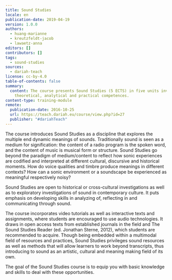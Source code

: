 ```yaml
---
title: Sound Studies
locale: en
publication-date: 2019-04-19
version: 1.0.0
authors:
  - huang-marianne
  - kreutzfeldt-jacob
  - lawaetz-anna
editors: []
contributors: []
tags:
  - sound-studies
sources:
  - dariah-teach
license: cc-by-4.0
table-of-contents: false
summary:
  content: The course presents Sound Studies (5 ECTS) in five units involving
    theoretical, analytical and practical competences.
content-type: training-module
remote:
  publication-date: 2016-10-25
  url: https://teach.dariah.eu/course/view.php?id=27
  publisher: "#dariahTeach"
---
```

The course introduces Sound Studies as a discipline that explores the multiple end dynamic meanings of sounds. Traditionally sound is seen as a medium for signification: the content of a radio program is the spoken word, and the content of music is musical form or structure. Sound Studies go beyond the paradigm of medium/content to reflect how sonic experiences are codified and interpreted at different cultural, discursive and historical moments. How do voice qualities and timbre produce meanings in different contexts? How can a sonic environment or a soundscape be experienced as meaningful respectively noisy?

Sound Studies are open to historical or cross-cultural investigations as well as to exploratory investigations of sound in contemporary culture. It puts emphasis on developing skills in analyzing of, reflecting in and communicating through sound.

The course incorporates video tutorials as well as interactive texts and assignments, where students are encouraged to use audio technologies. It draws in open access texts from established journals in the field and The Sound Studies Reader (ed. Jonathan Sterne, 2012), which students are recommended to acquire. Though being embedded within a multimodal field of resources and practices, Sound Studies privileges sound resources as well as methods that will allow learners to work beyond transcripts, thus introducing to sound as an artistic, cultural and meaning making field of its own.

The goal of the Sound Studies course is to equip you with basic knowledge and skills to deal with these opportunities.

<ExternalResource title="Interested in learning more?" subtitle="Check out Sound Studies on #dariahTeach" url="https://teach.dariah.eu/course/view.php?id=27" />
